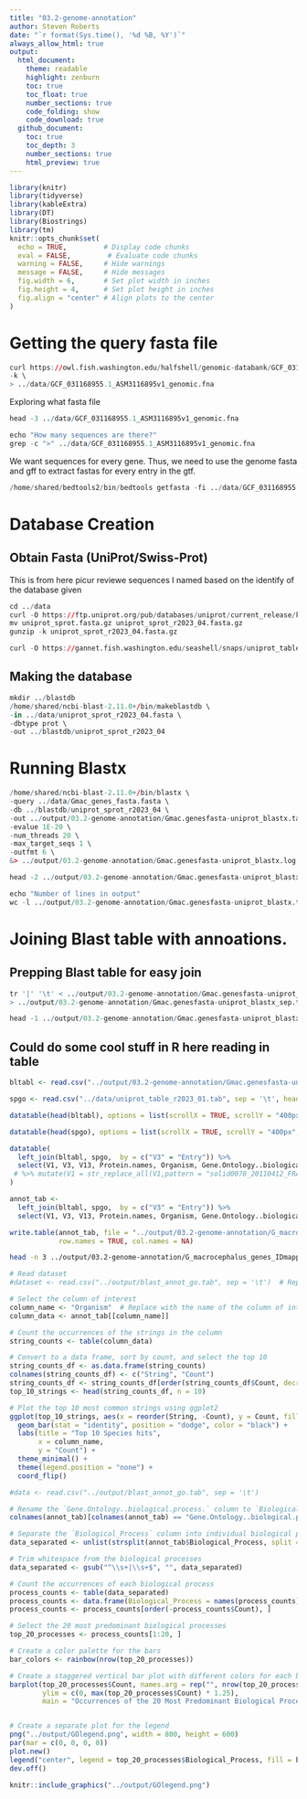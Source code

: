 ```yaml
---
title: "03.2-genome-annotation"
author: Steven Roberts
date: "`r format(Sys.time(), '%d %B, %Y')`" 
always_allow_html: true
output: 
  html_document:
    theme: readable
    highlight: zenburn
    toc: true
    toc_float: true
    number_sections: true
    code_folding: show
    code_download: true
  github_document:
    toc: true
    toc_depth: 3
    number_sections: true
    html_preview: true
---
```


```r
library(knitr)
library(tidyverse)
library(kableExtra)
library(DT)
library(Biostrings)
library(tm)
knitr::opts_chunk$set(
  echo = TRUE,         # Display code chunks
  eval = FALSE,         # Evaluate code chunks
  warning = FALSE,     # Hide warnings
  message = FALSE,     # Hide messages
  fig.width = 6,       # Set plot width in inches
  fig.height = 4,      # Set plot height in inches
  fig.align = "center" # Align plots to the center
)
```



# Getting the query fasta file

```r
curl https://owl.fish.washington.edu/halfshell/genomic-databank/GCF_031168955.1_ASM3116895v1_genomic.fna\
-k \
> ../data/GCF_031168955.1_ASM3116895v1_genomic.fna
```

Exploring what fasta file

```r
head -3 ../data/GCF_031168955.1_ASM3116895v1_genomic.fna
```

```r
echo "How many sequences are there?"
grep -c ">" ../data/GCF_031168955.1_ASM3116895v1_genomic.fna
```
We want sequences for every gene. Thus, we need to use the genome fasta and gff to extract fastas for every entry in the gtf.
```r
/home/shared/bedtools2/bin/bedtools getfasta -fi ../data/GCF_031168955.1_ASM3116895v1_genomic.fna -bed ../data/GCF_031168955.1_ASM3116895v1.gff -fo ../data/Gmac_genes_fasta.fasta
```

# Database Creation

## Obtain Fasta (UniProt/Swiss-Prot)

This is from here picur reviewe sequences I named based on the identify of the database given



```r
cd ../data
curl -O https://ftp.uniprot.org/pub/databases/uniprot/current_release/knowledgebase/complete/uniprot_sprot.fasta.gz
mv uniprot_sprot.fasta.gz uniprot_sprot_r2023_04.fasta.gz
gunzip -k uniprot_sprot_r2023_04.fasta.gz

curl -O https://gannet.fish.washington.edu/seashell/snaps/uniprot_table_r2023_01.tab
```

## Making the database

```r
mkdir ../blastdb
/home/shared/ncbi-blast-2.11.0+/bin/makeblastdb \
-in ../data/uniprot_sprot_r2023_04.fasta \
-dbtype prot \
-out ../blastdb/uniprot_sprot_r2023_04
```




# Running Blastx

```r
/home/shared/ncbi-blast-2.11.0+/bin/blastx \
-query ../data/Gmac_genes_fasta.fasta \
-db ../blastdb/uniprot_sprot_r2023_04 \
-out ../output/03.2-genome-annotation/Gmac.genesfasta-uniprot_blastx.tab \
-evalue 1E-20 \
-num_threads 20 \
-max_target_seqs 1 \
-outfmt 6 \
&> ../output/03.2-genome-annotation/Gmac.genesfasta-uniprot_blastx.log
```

```r
head -2 ../output/03.2-genome-annotation/Gmac.genesfasta-uniprot_blastx.tab
```

```r
echo "Number of lines in output"
wc -l ../output/03.2-genome-annotation/Gmac.genesfasta-uniprot_blastx.tab
```




# Joining Blast table with annoations.

## Prepping Blast table for easy join

```r
tr '|' '\t' < ../output/03.2-genome-annotation/Gmac.genesfasta-uniprot_blastx.tab \
> ../output/03.2-genome-annotation/Gmac.genesfasta-uniprot_blastx_sep.tab

head -1 ../output/03.2-genome-annotation/Gmac.genesfasta-uniprot_blastx_sep.tab

```

## Could do some cool stuff in R here reading in table

```r
bltabl <- read.csv("../output/03.2-genome-annotation/Gmac.genesfasta-uniprot_blastx_sep.tab", sep = '\t', header = FALSE)

spgo <- read.csv("../data/uniprot_table_r2023_01.tab", sep = '\t', header = TRUE)
```

```r
datatable(head(bltabl), options = list(scrollX = TRUE, scrollY = "400px", scrollCollapse = TRUE, paging = FALSE))
```

```r
datatable(head(spgo), options = list(scrollX = TRUE, scrollY = "400px", scrollCollapse = TRUE, paging = FALSE))
```

```r
datatable(
  left_join(bltabl, spgo,  by = c("V3" = "Entry")) %>%
  select(V1, V3, V13, Protein.names, Organism, Gene.Ontology..biological.process., Gene.Ontology.IDs) 
 # %>% mutate(V1 = str_replace_all(V1,pattern = "solid0078_20110412_FRAG_BC_WHITE_WHITE_F3_QV_SE_trimmed", replacement = "Ab"))
)
```

```r
annot_tab <-
  left_join(bltabl, spgo,  by = c("V3" = "Entry")) %>%
  select(V1, V3, V13, Protein.names, Organism, Gene.Ontology..biological.process., Gene.Ontology.IDs)

write.table(annot_tab, file = "../output/03.2-genome-annotation/G_macrocephalus_genes_IDmapping_2024_04_17.tab", sep = "\t",
            row.names = TRUE, col.names = NA)
```

```bash
head -n 3 ../output/03.2-genome-annotation/G_macrocephalus_genes_IDmapping_2024_04_17.tab
```

```r
# Read dataset
#dataset <- read.csv("../output/blast_annot_go.tab", sep = '\t')  # Replace with the path to your dataset

# Select the column of interest
column_name <- "Organism"  # Replace with the name of the column of interest
column_data <- annot_tab[[column_name]]

# Count the occurrences of the strings in the column
string_counts <- table(column_data)

# Convert to a data frame, sort by count, and select the top 10
string_counts_df <- as.data.frame(string_counts)
colnames(string_counts_df) <- c("String", "Count")
string_counts_df <- string_counts_df[order(string_counts_df$Count, decreasing = TRUE), ]
top_10_strings <- head(string_counts_df, n = 10)

# Plot the top 10 most common strings using ggplot2
ggplot(top_10_strings, aes(x = reorder(String, -Count), y = Count, fill = String)) +
  geom_bar(stat = "identity", position = "dodge", color = "black") +
  labs(title = "Top 10 Species hits",
       x = column_name,
       y = "Count") +
  theme_minimal() +
  theme(legend.position = "none") +
  coord_flip()


```

```r


#data <- read.csv("../output/blast_annot_go.tab", sep = '\t')

# Rename the `Gene.Ontology..biological.process.` column to `Biological_Process`
colnames(annot_tab)[colnames(annot_tab) == "Gene.Ontology..biological.process."] <- "Biological_Process"

# Separate the `Biological_Process` column into individual biological processes
data_separated <- unlist(strsplit(annot_tab$Biological_Process, split = ";"))

# Trim whitespace from the biological processes
data_separated <- gsub("^\\s+|\\s+$", "", data_separated)

# Count the occurrences of each biological process
process_counts <- table(data_separated)
process_counts <- data.frame(Biological_Process = names(process_counts), Count = as.integer(process_counts))
process_counts <- process_counts[order(-process_counts$Count), ]

# Select the 20 most predominant biological processes
top_20_processes <- process_counts[1:20, ]

# Create a color palette for the bars
bar_colors <- rainbow(nrow(top_20_processes))

# Create a staggered vertical bar plot with different colors for each bar
barplot(top_20_processes$Count, names.arg = rep("", nrow(top_20_processes)), col = bar_colors,
        ylim = c(0, max(top_20_processes$Count) * 1.25),
        main = "Occurrences of the 20 Most Predominant Biological Processes", xlab = "Biological Process", ylab = "Count")


# Create a separate plot for the legend
png("../output/GOlegend.png", width = 800, height = 600)
par(mar = c(0, 0, 0, 0))
plot.new()
legend("center", legend = top_20_processes$Biological_Process, fill = bar_colors, cex = 1, title = "Biological Processes")
dev.off()
```

```r
knitr::include_graphics("../output/GOlegend.png")
```



